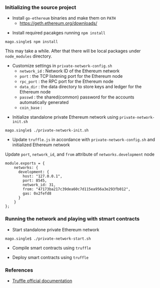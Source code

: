 ===Initializing the source project===

* Install <code>go-ethereum</code> binaries and make them on <code>PATH</code>
** https://geth.ethereum.org/downloads/

* Install required pacakges running <code>npm install</code>

<pre style="margin-left:40px">
mago.single$ npm install
</pre>

<p style="margin-left:40px">This may take a while. After that there will be local packages under <code>node_modules</code> directory.</p>

* Customize settings in <code>private-network-config.sh</code>
** <code>network_id</code> : Network ID of the Ethereum network
** <code>port</code> : the TCP listening port for the Ethereum node
** <code>rpc_port</code> : the RPC port for the Ethereum node
** <code>data_dir</code> : the data directory to store keys and ledger for the Ethereum node
** <code>passwd</code> : the shared(common) password for the accounts automatically generated
** <code>coin_base</code> : 

* Initialize standalone private Ethereum network using <code>private-network-init.sh</code>

<pre style="margin-left:40px">
mago.single$ ./private-network-init.sh
</pre>

* Update <code>truffle.js</code> in accordance with <code>private-network-config.sh</code> and initialized Ethereum network

<p style="margin-left:40px">Update <code>port</code>, <code>network_id</code>, and <code>from</code> attribute of <code>networks.development</code> node

<pre style="margin-left:40px">
module.exports = {
    networks: {
      development: {
        host: "127.0.0.1",
        port: 8545,
        network_id: 31,
        from: "47173ba217c39dea60c7d115ea956a3e293fb012",
        gas: 0x2fefd8
      }
    }
};
</pre>


===Running the network and playing with stmart contracts===

* Start standalone private Ethereum network

<pre style="margin-left:40px">
mago.single$ ./private-network-start.sh
</pre>

* Compile smart contracts using <code>truffle</code>


* Deploy smart contracts using <code>truffle</code>


===References===

* [http://truffleframework.com/docs/ Truffle official documentation]
